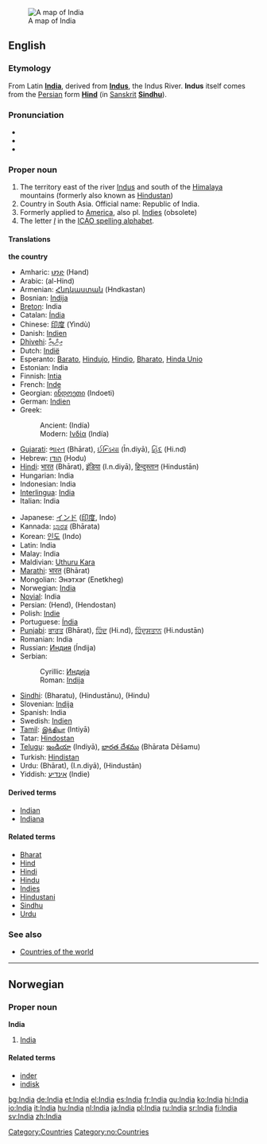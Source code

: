 :{{see|india}}
[[Image:Map India.png|thumb|right|A map of India]]
==English==
{{wikipedia}}
===Etymology===
From Latin '''[[India]]''', derived from '''[[Indus]]''', the Indus River. '''Indus''' itself comes from the [[Persian]] form '''[[Hind]]''' (in [[Sanskrit]] '''[[Sindhu]]''').

===Pronunciation===
*{{AHD|ĭnʹdēə}}
*{{IPA|/ˈɪndiə/}}
*{{SAMPA|/"Indi@/}}

===Proper noun===
{{en-proper noun}}
# The territory east of the river [[Indus]] and south of the [[Himalaya]] mountains (formerly also known as [[Hindustan]]) 
# Country in South Asia. Official name: Republic of India.
# Formerly applied to [[America]], also pl. [[Indies]] (obsolete)
# The letter ''[[I]]'' in the [[ICAO spelling alphabet]].

====Translations====
'''the country'''
{{top}}
*Amharic: [[ህንድ]] (Hənd)
*Arabic: {{ARchar|[[الهند]]}} (al-Hind)
*Armenian: [[Հնդկաստան]] (Hndkastan)
*Bosnian: [[Indija#Bosnian|Indija]] {{f}}
*[[Breton]]: India
*Catalan: [[Índia]] {{f}}
*Chinese: [[印度]] (Yìndù)
*Danish: [[Indien]]
*[[Dhivehi]]: [[އިންޑިއާ]] {{Unicode|(Inḋi’ā)}}
*Dutch: [[Indië]]
*Esperanto: [[Barato]], [[Hindujo]], [[Hindio]], [[Bharato]], [[Hinda Unio]]
*Estonian: India
*Finnish: [[Intia]]
*French: [[Inde]] {{f}}
*Georgian: [[ინდოეთი]] (Indoeti)
*German: [[Indien]] {{n}}
*Greek:
*:Ancient: {{Unicode|[[Ἰνδία]]}} (Indía) {{f}}
*:Modern: [[Ινδία]] (Indía) {{f}} 
*[[Gujarati]]: [[ભારત]] (Bhārat), [[ઈન્ડિયા]] (Īn.diyā), [[હિંદ]] (Hi.nd)
*Hebrew: [[הודו]] (Hodu)
*[[Hindi]]: [[भारत]] (Bhārat), [[इंडिया]] (I.n.diyā), [[हिन्दुस्तान]] (Hindustān)
*Hungarian: India
*Indonesian: India
*[[Interlingua]]: [[India#Interlingua|India]]
*Italian: India {{f}}
{{mid}}
*Japanese: [[インド]] ([[印度]], Indo)
*Kannada: [[ಭಾರತ]] (Bhārata)
*Korean: [[인도]] (Indo)
*Latin: India {{f}}
*Malay: India
*Maldivian: [[Uthuru Kara]]
*[[Marathi]]: [[भारत]] (Bhārat)
*Mongolian: Энэтхэг (Enetkheg)
*Norwegian: [[#Norwegian|India]]
*[[Novial]]: India
*Persian: {{FAchar|[[هند]]}} (Hend), {{FAchar|[[هندوستان]]}} (Hendostan)
*Polish: [[Indie]]
*Portuguese: [[Índia]] {{f}}
*[[Punjabi]]: [[ਭਾਰਤ]] (Bhārat), [[ਹਿੰਦ]] (Hi.nd), [[ਹਿੰਦੁਸਤਾਨ]] (Hi.ndustān)
*Romanian: India {{f}}
*Russian: [[Индия]] (Índija) {{f}}
*Serbian:
*:Cyrillic: [[Индија#Serbian|Индија]] {{f}}
*:Roman: [[Indija#Serbian|Indija]] {{f}}
*[[Sindhi]]: {{SDchar|[[ڀارت]]}} (Bharatu), {{SDchar|[[هندستان]]}} (Hindustānu), {{SDchar|[[هند]]}} (Hindu)
*Slovenian: [[Indija]]
*Spanish: India {{f}}
*Swedish: [[Indien]]
*[[Tamil]]: [[இந்தியா]] (Intiyā)
*Tatar: [[Hindostan#Tatar|Hindostan]]
*[[Telugu]]: [[ఇండియా]] (Indiyā), [[భారత దేశము]] (Bhārata Dēšamu)
*Turkish: [[Hindistan]]
*Urdu: {{URchar|[[بھارت]]}} (Bhārat), {{URchar|[[انڈیا]]}} (I.n.diyā), {{URchar|[[ہندوستان]]}} (Hindustān)
*Yiddish: [[אינדיע]] (Indie)
{{bottom}}

====Derived terms====
*[[Indian]]
*[[Indiana]]

====Related terms====
*[[Bharat]]
*[[Hind]]
*[[Hindi]]
*[[Hindu]]
*[[Indies]]
*[[Hindustani]]
*[[Sindhu]]
*[[Urdu]]

===See also===
* [[Countries of the world]]

[[Category:Countries]]

----

==Norwegian==
===Proper noun===
[[Category:no:Countries]]
'''India'''
#[[#English|India]]
====Related terms====
*[[inder]]
*[[indisk]]

[[bg:India]]
[[de:India]]
[[et:India]]
[[el:India]]
[[es:India]]
[[fr:India]]
[[gu:India]]
[[ko:India]]
[[hi:India]]
[[io:India]]
[[it:India]]
[[hu:India]]
[[nl:India]]
[[ja:India]]
[[pl:India]]
[[ru:India]]
[[sr:India]]
[[fi:India]]
[[sv:India]]
[[zh:India]]